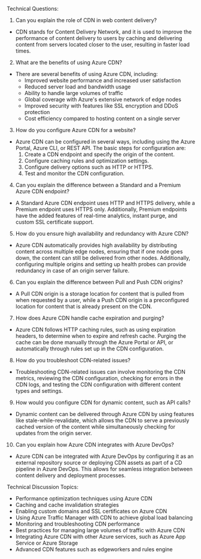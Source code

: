 

Technical Questions:
1. Can you explain the role of CDN in web content delivery?
- CDN stands for Content Delivery Network, and it is used to improve the performance of content delivery to users by caching and delivering content from servers located closer to the user, resulting in faster load times.

2. What are the benefits of using Azure CDN?
- There are several benefits of using Azure CDN, including:
  - Improved website performance and increased user satisfaction
  - Reduced server load and bandwidth usage
  - Ability to handle large volumes of traffic
  - Global coverage with Azure's extensive network of edge nodes
  - Improved security with features like SSL encryption and DDoS protection
  - Cost efficiency compared to hosting content on a single server

3. How do you configure Azure CDN for a website?
- Azure CDN can be configured in several ways, including using the Azure Portal, Azure CLI, or REST API. The basic steps for configuration are:
  1. Create a CDN endpoint and specify the origin of the content.
  2. Configure caching rules and optimization settings.
  3. Configure delivery options such as HTTP or HTTPS.
  4. Test and monitor the CDN configuration.

4. Can you explain the difference between a Standard and a Premium Azure CDN endpoint?
- A Standard Azure CDN endpoint uses HTTP and HTTPS delivery, while a Premium endpoint uses HTTPS only. Additionally, Premium endpoints have the added features of real-time analytics, instant purge, and custom SSL certificate support.

5. How do you ensure high availability and redundancy with Azure CDN?
- Azure CDN automatically provides high availability by distributing content across multiple edge nodes, ensuring that if one node goes down, the content can still be delivered from other nodes. Additionally, configuring multiple origins and setting up health probes can provide redundancy in case of an origin server failure.

6. Can you explain the difference between Pull and Push CDN origins?
- A Pull CDN origin is a storage location for content that is pulled from when requested by a user, while a Push CDN origin is a preconfigured location for content that is already present on the CDN.

7. How does Azure CDN handle cache expiration and purging?
- Azure CDN follows HTTP caching rules, such as using expiration headers, to determine when to expire and refresh cache. Purging the cache can be done manually through the Azure Portal or API, or automatically through rules set up in the CDN configuration.

8. How do you troubleshoot CDN-related issues?
- Troubleshooting CDN-related issues can involve monitoring the CDN metrics, reviewing the CDN configuration, checking for errors in the CDN logs, and testing the CDN configuration with different content types and settings.

9. How would you configure CDN for dynamic content, such as API calls?
- Dynamic content can be delivered through Azure CDN by using features like stale-while-revalidate, which allows the CDN to serve a previously cached version of the content while simultaneously checking for updates from the origin server.

10. Can you explain how Azure CDN integrates with Azure DevOps?
- Azure CDN can be integrated with Azure DevOps by configuring it as an external repository source or deploying CDN assets as part of a CD pipeline in Azure DevOps. This allows for seamless integration between content delivery and deployment processes.

Technical Discussion Topics:
- Performance optimization techniques using Azure CDN
- Caching and cache invalidation strategies
- Enabling custom domains and SSL certificates on Azure CDN
- Using Azure Traffic Manager with CDN to achieve global load balancing
- Monitoring and troubleshooting CDN performance
- Best practices for managing large volumes of traffic with Azure CDN
- Integrating Azure CDN with other Azure services, such as Azure App Service or Azure Storage
- Advanced CDN features such as edgeworkers and rules engine